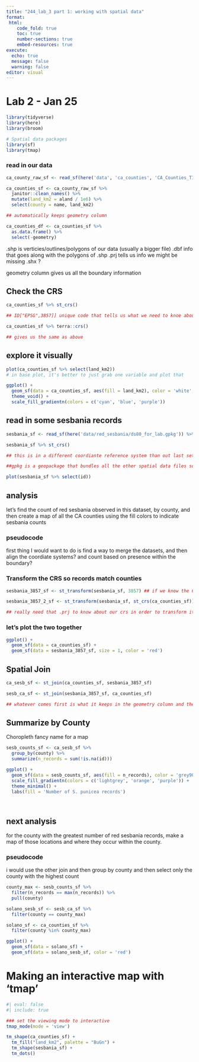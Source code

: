 ```yaml
---
title: "244_lab_3 part 1: working with spatial data"
format:
 html:
    code_fold: true
    toc: true
    number-sections: true
    embed-resources: true 
execute: 
  echo: true 
  message: false 
  warning: false 
editor: visual
---
```


# Lab 2 - Jan 25 


```r
library(tidyverse)
library(here)
library(broom)

# Spatial data packages
library(sf)
library(tmap)

```

### read in our data
```r
ca_county_raw_sf <- read_sf(here('data', 'ca_counties', 'CA_Counties_TIGER2016.shp' ))

ca_counties_sf <- ca_county_raw_sf %>% 
  janitor::clean_names() %>% 
  mutate(land_km2 = aland / 1e6) %>% 
  select(county = name, land_km2)

## automatically keeps geometry column 

ca_counties_df <- ca_counties_sf %>% 
  as.data.frame() %>% 
  select(-geometry)
```

.shp is verticies/outlines/polygons of our data (usually a bigger file)
.dbf info that goes along with the polygons of .shp
.prj tells us info we might be missing 
.shx ?

geometry column gives us all the boundary information 


## Check the CRS

```r
ca_counties_sf %>% st_crs()

## ID["EPSG",3857]] unique code that tells us what we need to knoe about our data/code (at the very end of this output)

ca_counties_sf %>% terra::crs()

## gives us the same as above
```


## explore it visually 

```r
plot(ca_counties_sf %>% select(land_km2))
# in base plot, it's better to just grab one variable and plot that 
```

```r
ggplot() +
  geom_sf(data = ca_counties_sf, aes(fill = land_km2), color = 'white', size = 0.1) +
  theme_void() +
  scale_fill_gradientn(colors = c('cyan', 'blue', 'purple'))
```


## read in some sesbania records

```r
sesbania_sf <- read_sf(here('data/red_sesbania/ds80_for_lab.gpkg')) %>% janitor::clean_names()

sesbania_sf %>% st_crs()

## this is in a different coordiante reference system than out last set

##gpkg is a geopackage that bundles all the other spatial data files so we dont have to worry about tracking all of them, and is a smaller overall data file 

plot(sesbania_sf %>% select(id))
```

## analysis

let's find the count of red sesbania observed in this dataset, by county, and then create a map of all the CA counties using the fill colors to indicate sesbania counts 

### pseudocode 

first thing I would want to do is find a way to merge the datasets, and then align the coordiate systems? and count based on presence within the boundary?

### Transform the CRS so records match counties

```r
sesbania_3857_sf <- st_transform(sesbania_sf, 3857) ## if we know the CRS code

sesbania_3857_2_sf <- st_transform(sesbania_sf, st_crs(ca_counties_sf)) ## if dont know the CRS code we want to convert it to 

## really need that .prj to know about our crs in order to transform it
```


### let's plot the two together

```r
ggplot() + 
  geom_sf(data = ca_counties_sf) +
  geom_sf(data = sesbania_3857_sf, size = 1, color = 'red')
```

## Spatial Join 

```r
ca_sesb_sf <- st_join(ca_counties_sf, sesbania_3857_sf)

sesb_ca_sf <- st_join(sesbania_3857_sf, ca_counties_sf)

## whatever comes first is what it keeps in the geometry column and then tacks on the other 
```


## Summarize by County

Choropleth
fancy name for a map
```r
sesb_counts_sf <- ca_sesb_sf %>% 
  group_by(county) %>% 
  summarize(n_records = sum(!is.na(id)))

ggplot() +
  geom_sf(data = sesb_counts_sf, aes(fill = n_records), color = 'grey90', size =1) +
  scale_fill_gradientn(colors = c('lightgrey', 'orange', 'purple')) +
  theme_minimal() +
  labs(fill = 'Number of S. punicea records')
  
  
```

## next analysis 

for the county with the greatest number of red sesbania records, make a map of those locations and where they occur within the county. 

### pseudocode

i would use the other join and then group by county and then select only the county with the highest count 


```r
county_max <- sesb_counts_sf %>% 
  filter(n_records == max(n_records)) %>% 
  pull(county)

solano_sesb_sf <- sesb_ca_sf %>% 
  filter(county == county_max)

solano_sf <- ca_counties_sf %>% 
  filter(county %in% county_max)

ggplot() +
  geom_sf(data = solano_sf) +
  geom_sf(data = solano_sesb_sf, color = 'red')
```


# Making an interactive map with 'tmap'

```r
#| eval: false 
#| include: true 

### set the viewing mode to interactive 
tmap_mode(mode = 'view')

tm_shape(ca_counties_sf) + 
  tm_fill("land_km2", palette = "BuGn") + 
  tm_shape(sesbania_sf) +
  tm_dots()

```

